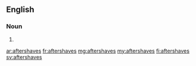 ==English==

===Noun===
{{head|en|plural}}

# {{plural of|aftershave|lang=en}}

[[ar:aftershaves]]
[[fr:aftershaves]]
[[mg:aftershaves]]
[[my:aftershaves]]
[[fi:aftershaves]]
[[sv:aftershaves]]